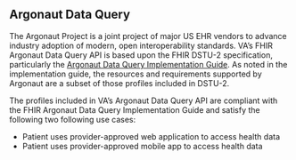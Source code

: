 ## Argonaut Data Query

The Argonaut Project is a joint project of major US EHR vendors to advance industry adoption of modern, open interoperability standards. VA’s FHIR Argonaut Data Query API is based upon the FHIR DSTU-2 specification, particularly the [Argonaut Data Query Implementation Guide](http://www.fhir.org/guides/argonaut/r2/index.html). As noted in the implementation guide, the resources and requirements supported by Argonaut are a subset of those profiles included in DSTU-2.

The profiles included in VA’s Argonaut Data Query API are compliant with the FHIR Argonaut Data Query Implementation Guide and satisfy the following two following use cases:

 * Patient uses provider-approved web application to access health data
 * Patient uses provider-approved mobile app to access health data